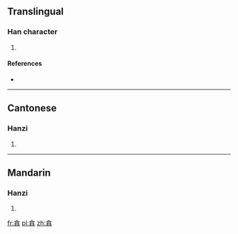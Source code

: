 ==Translingual==

===Han character===
{{Han char|rn=64|rad=手|as=10|sn=14|four=|canj=人口手手 (ORQQ)}}

# {{defn|Han|sort=手10}}

====References====
* {{Han ref|kx=0448.310|dkj=12534|hdz=31928.020|uh=643B|ud=25659}}

----

==Cantonese==

===Hanzi===
{{yue-hanzi|jyut=}}

# {{defn|Cantonese|sort=手10}}

----

==Mandarin==

===Hanzi===
{{cmn-hanzi|pin=[[niè]] ([[nie4]]), [[nuò]] ([[nuo4]])|wg=nieh<sup>4</sup>, no<sup>4</sup>}}

# {{defn|Mandarin|sort=手10}}

[[fr:搻]]
[[pl:搻]]
[[zh:搻]]